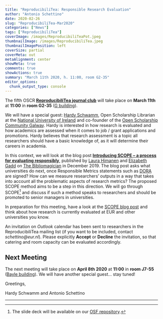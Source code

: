 ```yaml
---
title: "ReproducibiliTea: Responsible Research Evaluation"
author: "Antonio Schettino"
date: 2020-02-26
slug: "ReproducibiliTea-Mar2020"
categories: ["News"]
tags: ["ReproducibiliTea"]
coverImage: /images/ReproducibiliTeaPot.jpeg
thumbnailImage: /images/ReproducibiliTea.jpeg
thumbnailImagePosition: left
coverSize: partial
coverMeta: out
metaAlignment: center
showMeta: true
comments: true
showActions: true
summary: "March 11th 2020, h. 11:00, room G2-35"
editor_options: 
  chunk_output_type: console
---
```


The fifth OSCR [**ReproducibiliTea journal club**](https://www.openscience-rotterdam.com/2019/10/announcement-reproducibilitea/) will take place on **March 11th** at **11:00** in **room G2-35** ([G building](https://www.eur.nl/en/campus/locations/spaces/g-building)).

We will have a special guest: [Hardy Schwamm](https://libereurope.eu/blog/dt_team/hardy-schwamm/), Open Scholarship Librarian at the [National University of Ireland](http://www.nuigalway.ie/) and co-founder of the [Open Scholarship Community Galway](http://www.osc-galway.ie/). Hardy is interested in how research is evaluated and how academics are assessed when it comes to job / grant applications and promotions. Hardy believes that research assessment is a topic all researchers should have a basic knowledge of, as it will determine their careers in academia.

In this context, we will look at the blog post [**Introducing SCOPE – a process for evaluating responsibly**](https://thebibliomagician.wordpress.com/2019/12/11/introducing-scope-aprocess-for-evaluating-responsibly/), published by [Laura Himanen](https://fi.linkedin.com/in/laura-himanen-851a7b1a) and [Elizabeth Gadd](https://about.me/elizabeth.gadd) on [The Bibliomagician](https://thebibliomagician.wordpress.com/) in December 2019. The blog post asks what universities do next, once Responsible Metrics statements such as [DORA](https://sfdora.org/) are signed? How can we measure researchers’ outputs in a way that takes into account all the problematic aspects of research metrics? The proposed SCOPE method aims to be a step in this direction.  We will go through SCOPE[^1] and discuss if such a method speaks to researchers and should be promoted to senior managers in universities.

In preparation for this meeting, have a look at the [SCOPE blog post](https://thebibliomagician.wordpress.com/2019/12/11/introducing-scope-aprocess-for-evaluating-responsibly/) and think about how research is currently evaluated at EUR and other universities you know.

An invitation on _Outlook_ calendar has been sent to researchers in the ReproducibiliTea mailing list (if you want to be included, contact _schettino@eur.nl_). Please explicitly **Accept** or **Decline** the invitation, so that catering and room capacity can be evaluated accordingly.

## Next Meeting

The next meeting will take place on **April 8th 2020** at **11:00** in **room J7-55** ([Bayle building](https://www.eur.nl/en/campus/locations/spaces/bayle-building)). We will have another special guest... stay tuned!

Greetings,

Hardy Schwamm and Antonio Schettino

***

[^1]: The slide deck will be available on our [OSF repository](https://osf.io/yk9pf/).


